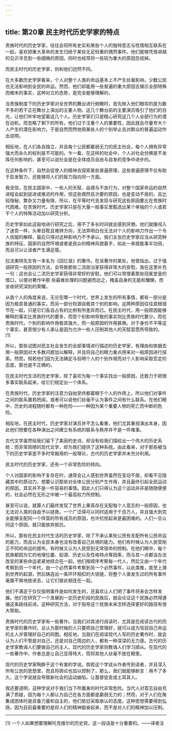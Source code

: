```yaml
---
---
---
```

title: 第20章 民主时代历史学家的特点
---

贵族时代的历史学家，往往会将所有史实和某些个人的独特意志与性情相互联系在一起，喜欢把重大革命的发生归结于某些无足轻重的偶然事件。他们能够凭借卓越的见识寻觅到一些细微的原因，同时也经常将一些较为重大的原因忽视掉。

而民主时代的历史学家，则和他们迥然不同。

在大多数历史学家看来，个人对整个人类的命运基本上不产生丝毫影响，少数公民也无法影响到全民的命运。然而，他们却能用一些普遍的重大原因去揭示全部特殊而微末的事实，这种对立的态势，是完全能够理解的。

当贵族制度下的历史学家对全世界的舞台进行俯瞰时，首先映入他们眼帘的是为数不多的若干正在舞台上演出的主要人物。这几个舞台前的主要演员吸引了他们的目光，让他们牢牢地望着这几个人。历史学家们只是精心研究这几个人全部行为的潜在动机，而忽略了剩下的所有。他们过于注重个人的重要性，因此就会尽量夸大个人产生的潜在影响力，于是自然而然地用某些人的个别举止去对群众的普遍运动作出说明。

相反地，在人们各自独立，并且每个公民都羸弱无力的民主社会，每个人拥有异常强大而永久的权利是不可能的。乍一看，在这样的社会中，个人对社会仿佛是不发挥任何影响的，甚至可以说社会是在全体成员自由与自发的竞争中进步的。

在这种条件下，自然会促使人的精神去探索某些普遍原理，这些普遍原理不仅有助于启发智力，还能够将人们的智力指向同一方面。

我坚信，在民主国家中，一些人的天赋、品德与不良行为，对整个国家命运的自然进程会起到促进或推迟的作用，但这些偶然且次要的原因，也是变动不居的，且比较隐秘、繁杂又力量有限，所以，在平等时代去发现与研究这些原因要比在贵族时代困难。在贵族时代，历史学家只是在大量一般事实里甄选出某个单独的个人或若干个人的特殊活动加以研究分析。

历史学家如此这般地进行研究之后，用不了多长时间就会感到厌倦。他们就像闯入了迷宫一样，头晕目眩且难辨方向，无法弄明白也无法对个人的影响力作出一个令人信服的解释，最后只得对这种影响力不予承认。我们主张历史学家应当从研究种族的特征、国家的自然环境或者是民众的精神风貌着手，如此一来就能事半功倍，而且可以让读者产生满足感。

拉法夷特先生有一本名为《回忆录》的著作。在该著作的某处，他曾指出，过于强调研究一般原因的方法，会导致那些二流政治家获得非常大的安慰。我在这里补充一句：这也会让二流历史学家获得非常好的安慰。他们可以常借着那些冠冕堂皇的借口，以便对著作中那 些最难处理的问题避而远之，掩盖自身的无能和慵懒，而坐收研究深刻的荣耀。

从我个人的角度来说，无论在哪一个时代，世界上发生的所有事情，都有一部分是因为极其普通的事实，而另一部分则源自极其个别的影响。这两种原因往往盘根错节在一起，只是它们各自占有的比例有所差异而已。在民主时代，用一般原因能够解释的事实比贵族时代的要多，而受个别影响导致的事实则比贵族时代要少。而在贵族时代，个别的影响作用极其强大，而一般原因的作用甚微。对于身份不平等这个事实，甚至很少有人承认是因为允许一些人压制其他人的天赋意愿所导致的。 [1]

所以，那些试图对民主社会发生的全部事情进行描述的历史学家，有理由和依据去用一般原因对大多数问题加以解释，并且将自己的精力重点用来对一般原因进行探索。然而，倘若他们因为无法确定与验明个人的个别作用而对个人影响采取否定的态度，那也是不正确的。

在民主时代生活的历史学家，除了喜欢为每一个事实找出一般原因，还致力于把很多事实联系起来，给它们规定出一个体系。

在贵族时代，历史学家的注意力自始至终都着眼于个人的作用上，所以他们对事件之间的联系置若罔闻，或者可以说他们丝毫不认为事件之间有什么联系。在他们眼中，历史的进程随时都有一种危险——一种因为某个重要人物的死亡而中断的危险。

相反地，在民主时代，历史学家对演员并不怎么看重，他们尤其重视演出本身，因此他们想要在各种演出之间建立有系统的联系与秩序并不是一件难事。

古代文学虽然给我们留下了美丽的史诗，却没有给我们描绘出一个伟大的历史系统；而非常简陋的现代文学，却为我们提供了这种系统。由此看来，对于那些被当下的历史学家差不多时常搬用的一般理论，古代的历史学家并未充分利用。

民主时代的历史学家，还有一个非常危险的倾向。

个人对国家的影响不复存在时，通常会让人感到世界虽然在变动不居，却看不见隐藏其中的原动力。想要认识那些对全体公民分别产生作用，并且最终引起全民运动的原因，其实并不是一件容易的事情。因此人们只得认为这个运动并非是随随便便的，社会必然在无形之中被一个最高权力所控制。

甚至可以说，就算人们最终发现了世界上果真存在支配每个人意志的一般原因，也无法对人类的自由予以拯救。一个广泛得可以同时适用于千百万人，并且强大到完全能够支配同一个阵营的所有成员的原因，也许抗拒起来是最困难的。人们一旦认同这个原因，就只能放弃抵抗。

所以，那些在民主时代生活的历史学家，除了不承认某些公民有支配所有公民命运的能力，而且认为全民本身也没有改善自己处境的能力。他们有时候认为人民受刚正不阿的命运的摆布，有时候又认为人民受到无常宿命的控制。在他们眼中，每个民族都因为它的地理位置、起源、历史以及性格特点等因素，而与其一点都没办法改变的某些命运紧紧地结合在一起。他们按顺序考察每一代人，然后又由一个年代考察到另一个年代，由一个必然事件考察到另一个必然事件，以此类推，直至上溯到世界的起源，然后铸造出一条环环相扣的大锁链，将整个人类发生过的所有事件毫厘不爽地放进去，让它们彼此相连在一起。

他们不满足于仅仅指明事件是如何发生的，还喜欢让人们明了事件将来会怎样发展。他们在研究了一个发展到一定历史阶段的民族后，就会论证这个民族必然得遵循这条路线前进。这种研究方法，对于指导这个民族未来怎样选择更好的路径有很大帮助。

贵族时代的历史学家有一些著作。当我们对其进行阅读时，尤其是在阅读古代的历史学家的著作时，总认为那时候的人只要把自己管理好，就可以成为驾驭自己命运的主人并管理好自己的同胞。相反地，当我们在阅读现代人写的历史著作时，就会认为人们不管是对自己，还是对自己周边的人，都有一种深深的无力感。古代的历史学家教诲人们要做自己的主人，现代的历史学家则教诲人们学习顺从。在现代的一些著作中，作者总是让自己显得伟大，而将其他人丝毫不放在眼里。

现代的历史学家陶醉于这个有害的学说。倘若这个学说从作者传到读者，并且深入所有公民的思想里，而且将舆论也加以控制了，那么，我们就能够断言：用不了多久，这个学说就会导致新社会的运动崩陷，让基督徒变成土耳其人。

我还要道明，这种学说对于我们当下所置身的时代非常危险。当代人对意志自由充满了质疑，因为每个人都认为自己在各方面都是羸弱无力的；然而，对于人们在聚集成团体时是具备力量和自主的，他们依旧采取承认的态度。这种思想需要得到弘扬，因为目前最重要的是将人们的精神振奋起来，而不是对人们的精神加以压制。



* * *



[1] 一个人如果想要理解托克维尔的历史观，这一段话是十分重要的。——译者注